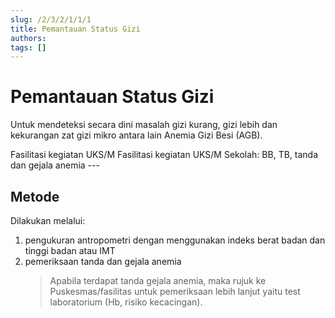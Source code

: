 ```yaml
---
slug: /2/3/2/1/1/1
title: Pemantauan Status Gizi
authors: 
tags: []
---
```



# Pemantauan Status Gizi
Untuk mendeteksi secara dini masalah gizi kurang, gizi lebih dan kekurangan zat gizi mikro antara lain Anemia Gizi Besi (AGB).

<Tabs>
<TabItem value='puskesmas' label='Puskesmas'>
Fasilitasi kegiatan UKS/M
</TabItem>
<TabItem value='pustu' label='Pustu'>
Fasilitasi kegiatan UKS/M
</TabItem>
<TabItem value='sekolah' label='Sekolah' default>
Sekolah: BB, TB, tanda dan gejala anemia
</TabItem>
</Tabs>
---

## Metode
Dilakukan melalui:
1. pengukuran antropometri dengan menggunakan indeks berat badan dan tinggi badan atau IMT
2. pemeriksaan tanda dan gejala anemia
    > Apabila terdapat tanda gejala anemia, maka rujuk ke Puskesmas/fasilitas untuk pemeriksaan lebih lanjut yaitu test laboratorium (Hb, risiko kecacingan).

